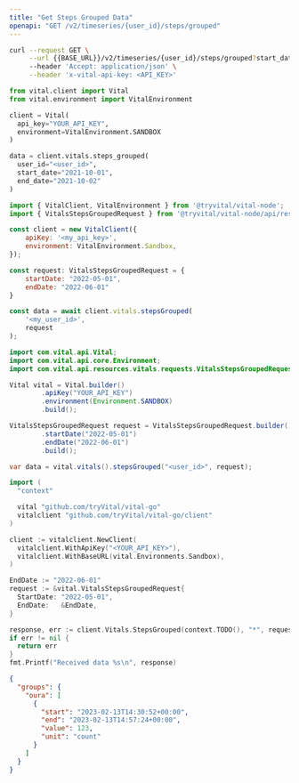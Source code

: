 ```yaml
---
title: "Get Steps Grouped Data"
openapi: "GET /v2/timeseries/{user_id}/steps/grouped"
---
```


<RequestExample>

```bash cURL
curl --request GET \
     --url {{BASE_URL}}/v2/timeseries/{user_id}/steps/grouped?start_date={{START_DATE}}&end_date={{END_DATE}} \
     --header 'Accept: application/json' \
     --header 'x-vital-api-key: <API_KEY>'
```

```python Python
from vital.client import Vital
from vital.environment import VitalEnvironment

client = Vital(
  api_key="YOUR_API_KEY",
  environment=VitalEnvironment.SANDBOX
)

data = client.vitals.steps_grouped(
  user_id="<user_id>", 
  start_date="2021-10-01", 
  end_date="2021-10-02"
)
```

```javascript Node
import { VitalClient, VitalEnvironment } from '@tryvital/vital-node';
import { VitalsStepsGroupedRequest } from '@tryvital/vital-node/api/resources/vitals';

const client = new VitalClient({
    apiKey: '<my_api_key>',
    environment: VitalEnvironment.Sandbox,
});

const request: VitalsStepsGroupedRequest = {
    startDate: "2022-05-01",
    endDate: "2022-06-01"
}

const data = await client.vitals.stepsGrouped(
    '<my_user_id>',
    request
);
```

```java Java
import com.vital.api.Vital;
import com.vital.api.core.Environment;
import com.vital.api.resources.vitals.requests.VitalsStepsGroupedRequest;

Vital vital = Vital.builder()
        .apiKey("YOUR_API_KEY")
        .environment(Environment.SANDBOX)
        .build();

VitalsStepsGroupedRequest request = VitalsStepsGroupedRequest.builder()
        .startDate("2022-05-01")
        .endDate("2022-06-01")
        .build();

var data = vital.vitals().stepsGrouped("<user_id>", request);
```

```go Go
import (
  "context"

  vital "github.com/tryVital/vital-go"
  vitalclient "github.com/tryVital/vital-go/client"
)

client := vitalclient.NewClient(
  vitalclient.WithApiKey("<YOUR_API_KEY>"),
  vitalclient.WithBaseURL(vital.Environments.Sandbox),
)

EndDate := "2022-06-01"
request := &vital.VitalsStepsGroupedRequest{
  StartDate: "2022-05-01",
  EndDate:   &EndDate,
}

response, err := client.Vitals.StepsGrouped(context.TODO(), "*", request)
if err != nil {
  return err
}
fmt.Printf("Received data %s\n", response)
```

</RequestExample>

<ResponseExample>

```json Example
{
  "groups": {
    "oura": [
      {
        "start": "2023-02-13T14:30:52+00:00",
        "end": "2023-02-13T14:57:24+00:00",
        "value": 123,
        "unit": "count"
      }
    ]
  }
}
```

</ResponseExample>

